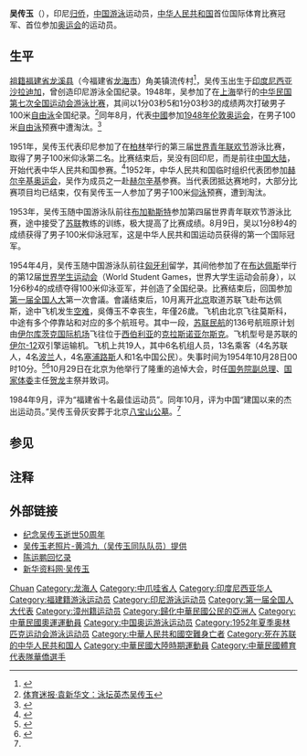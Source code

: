 {{Infobox Swimmer
|image= Wu Chuanyu.jpg
|swimmername = 吴传玉
|nationality = {{PRC}}<ref>{{Cite web |url=http://news.xinhuanet.com/sports/2008-02/29/content_7693328.htm |title=新中国的"飞鱼"--吴传玉的故事 |accessdate=2014-04-03 |archive-date=2014-04-22 |archive-url=https://web.archive.org/web/20140422172356/http://news.xinhuanet.com/sports/2008-02/29/content_7693328.htm |dead-url=no }}</ref>
|birthdate = {{Birth date|1928|08|21}}
| birth_place     = {{flag|Dutch East Indies}}[[沙拉迪加|沙拉迪加]]（位于今印尼[[中爪哇省|中爪哇省]]）
| death_date      = {{death date and age|1954|10|28|1928|08|21}}
| death_place     = {{USSR}}[[克拉斯諾亞爾斯克|克拉斯诺亚尔斯克]]
|strokes = 100米仰泳
}}
'''吴传玉'''（{{bd|1928年|8月21日|1954年|10月28日|catIdx=W吴}}），印尼[[归侨|归侨]]，[[中国|中国]][[游泳|游泳]]运动员，[[中华人民共和国|中华人民共和国]]首位国际体育比赛冠军、首位参加[[奥运会|奥运会]]的运动员。

== 生平 ==
[[祖籍|祖籍]][[福建省|福建省]][[龙溪县|龙溪县]]（今福建省[[龙海市|龙海市]]）角美镇流传村<ref name="a1">{{Cite web |url=http://edu.gmw.cn/newspaper/2014-10/16/content_101458505.htm |title=“中国飞鱼”吴传玉 |accessdate=2015-02-15 |author= |date=2014年10月16日 |work=郑来发，文/图 |publisher=光明网，来源：漳州新闻网（来源：闽南日报） |language=Zh-hans |deadurl=yes |archiveurl=https://web.archive.org/web/20150215005352/http://edu.gmw.cn/newspaper/2014-10/16/content_101458505.htm |archivedate=2015年2月15日 }}</ref>，吴传玉出生于[[印度尼西亚|印度尼西亚]][[沙拉迪加|沙拉迪加]]，曾创造印尼游泳全国纪录。1948年，吴参加了在[[上海|上海]]举行的[[中华民国第七次全国运动会|中华民国第七次全国运动会]][[1948年中華民國全國運動會游泳比賽|游泳比赛]]，其间以1分03秒5和1分03秒3的成绩两次打破男子100米[[自由泳|自由泳]]全国纪录。<ref>[http://xinhuaziliao.diy.myrice.com/works/tiyumi/tym950111.html 体育迷报·袁新华文：泳坛英杰吴传玉]{{dead link|date=2017年12月 |bot=InternetArchiveBot |fix-attempted=yes }}</ref>同年8月，代表[[中华民国大陸時期|中國]]参加[[1948年夏季奥林匹克运动会|1948年伦敦奥运会]]，在男子100米[[自由泳|自由泳]]预赛中遭淘汰。<ref>{{Cite web |url=http://www.olympic.cn/games/x14.html |title=中国奥委会网站·伦敦奥运会 |accessdate=2007-05-09 |archive-date=2008-01-10 |archive-url=https://web.archive.org/web/20080110181658/http://www.olympic.cn/games/x14.html |dead-url=yes }}</ref>

1951年，吴传玉代表印尼参加了在[[柏林|柏林]]举行的第三届[[世界青年联欢节|世界青年联欢节]]游泳比赛，取得了男子100米仰泳第二名。比赛结束后，吴没有回印尼，而是前往[[中国大陆|中国大陆]]，开始代表中华人民共和国参赛。<ref>{{Cite web |url=http://swimming.sport.org.cn/xh/ytjd/2004-04-28/31430.html |title=中国游泳协会网·陈运鹏回忆录 |accessdate=2007-05-09 |archive-date=2005-12-14 |archive-url=https://web.archive.org/web/20051214041007/http://swimming.sport.org.cn/xh/ytjd/2004-04-28/31430.html |dead-url=no }}</ref>1952年，中华人民共和国临时组织代表团参加[[1952年夏季奥林匹克运动会|赫尔辛基奥运会]]，吴作为成员之一赴[[赫尔辛基|赫尔辛基]]参赛。当代表团抵达赛地时，大部分比赛项目均已结束，仅有吴传玉一人参加了男子100米[[仰泳|仰泳]]预赛，遭到淘汰。

1953年，吴传玉随中国游泳队前往[[布加勒斯特|布加勒斯特]]参加第四届世界青年联欢节游泳比赛，途中接受了[[苏联|苏联]]教练的训练，极大提高了比赛成绩。8月9日，吴以1分8秒4的成绩获得了男子100米仰泳冠军，这是中华人民共和国运动员获得的第一个国际冠军。

1954年4月，吴传玉随中国游泳队前往[[匈牙利|匈牙利]]留学，其间他参加了在[[布达佩斯|布达佩斯]]举行的第12届[[世界大学生运动会|世界学生运动会]]（World Student Games，世界大学生运动会前身），以1分6秒4的成绩夺得100米仰泳亚军，并创造了全国纪录。比赛结束后，回国参加[[第一届全国人大|第一届全国人大]]第一次會議。會議结束后，10月离开[[北京|北京]]取道苏联飞赴布达佩斯，途中飞机发生[[空难|空难]]，吳傳玉不幸丧生，年僅26歲。飞机由北京飞往莫斯科，中途有多个停靠站和对应的多个航班号。其中一段，[[苏联民航|苏联民航]]的136号航班原计划由[[伊爾庫茨克國際機場|伊尔库茨克国际机场]]飞往位于[[西伯利亚|西伯利亚]]的[[克拉斯諾亞爾斯克|克拉斯诺亚尔斯克]]。飞机型号是苏联的[[伊留申航空集團|伊尔-12]]双引擎运输机。飞机上共19人，其中6名机组人员，13名乘客（4名苏联人，4名[[波兰|波兰]]人，4名[[塞浦路斯|塞浦路斯]]人和1名中国公民）。失事时间为1954年10月28日00时10分。<ref>{{cite web|url= http://www.airdisaster.ru/database.php?id=600|title= Катастрофа Ил-12 МУТА ГВФ в Красноярской тайге|language= ru|trans_title= Accident Il-12 Kransnoyarsk|publisher= airdisaster.ru|accessdate= {{date|2012-10-12}}|archive-date= 2014-02-09|archive-url= https://web.archive.org/web/20140209170935/http://airdisaster.ru/database.php?id=600|dead-url= yes}}</ref><ref>{{Cite web |url=http://blog.sina.com.cn/s/blog_c2b69e6a0101jjnb.html |title=纪念吴传玉逝世50周年-黄鸿九回忆 |accessdate=2014-04-03 |archive-date=2014-04-07 |archive-url=https://web.archive.org/web/20140407075935/http://blog.sina.com.cn/s/blog_c2b69e6a0101jjnb.html/ |dead-url=no }}</ref>10月29日在北京为他举行了隆重的追悼大会，时任[[中华人民共和国国务院副总理|国务院副总理]]、[[国家体委|国家体委]]主任[[贺龙|贺龙]]主祭并致词。

1984年9月，评为“福建省十名最佳运动员”。同年10月，评为中国“建国以来的杰出运动员。”吴传玉骨灰安葬于北京[[八宝山公墓|八宝山公墓]]。<ref name="a1"/>

== 参见 ==
{{link-en|俄罗斯航空公司的空难列表（英语）|Aeroflot accidents and incidents#cite note-36}}

== 注释 ==
{{Reflist|2}}

== 外部链接 ==
* [https://web.archive.org/web/20140407075935/http://blog.sina.com.cn/s/blog_c2b69e6a0101jjnb.html/ 纪念吴传玉逝世50周年] 
* [https://web.archive.org/web/20140407075933/http://blog.sina.com.cn/s/blog_82ea529101017m2v.html/ 吴传玉老照片-黄鸿九（吴传玉同队队员）提供]
* [https://web.archive.org/web/20051214041007/http://swimming.sport.org.cn/xh/ytjd/2004-04-28/31430.html 陈运鹏回忆录]
* [http://xinhuaziliao.diy.myrice.com/summer/youyong/wuchuanyu.html 新华资料网·吴传玉]{{dead link|date=2017年12月 |bot=InternetArchiveBot |fix-attempted=yes }}

{{中华全国民主青年联合会第二届委员会}}
{{新中国成立35年来杰出教练员、杰出运动员}}
{{建国40年以来80名杰出教练员、运动员}}
{{建国45周年体坛45英杰}}
{{新中国体育50星}}

{{Authority control}}
{{DEFAULTSORT:Wu吴}}
[[Category:吴姓|Chuan]]
[[Category:龙海人|Category:龙海人]]
[[Category:中爪哇省人|Category:中爪哇省人]]
[[Category:印度尼西亚华人|Category:印度尼西亚华人]]
[[Category:福建籍游泳运动员|Category:福建籍游泳运动员]]
[[Category:印尼游泳运动员|Category:印尼游泳运动员]]
[[Category:第一届全国人大代表|Category:第一届全国人大代表]]
[[Category:漳州籍运动员|Category:漳州籍运动员]]
[[Category:歸化中華民國公民的亞洲人|Category:歸化中華民國公民的亞洲人]]
[[Category:中華民國奧運運動員|Category:中華民國奧運運動員]]
[[Category:中国奥运游泳运动员|Category:中国奥运游泳运动员]]
[[Category:1952年夏季奥林匹克运动会游泳运动员|Category:1952年夏季奥林匹克运动会游泳运动员]]
[[Category:中華人民共和國空難身亡者|Category:中華人民共和國空難身亡者]]
[[Category:死在苏联的中华人民共和国人|Category:死在苏联的中华人民共和国人]]
[[Category:中華民國大陸時期運動員|Category:中華民國大陸時期運動員]]
[[Category:中華民國體育代表隊華僑選手|Category:中華民國體育代表隊華僑選手]]